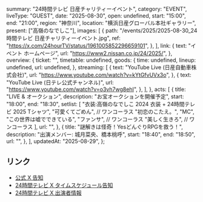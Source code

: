   summary: "24時間テレビ 日産チャリティーイベント",
  category: "EVENT",
  liveType: "GUEST",
  date: "2025-08-30",
  open: undefined,
  start: "15:00",
  end: "21:00",
  region: "神奈川",
  location: "横浜日産グローバル本社ギャラリー",
  present: ["高嶺のなでしこ"],
  images: [
    {
      path: "/events/2025/2025-08-30_24時間テレビ 日産チャリティーイベント.jpg",
      ref: "https://x.com/24hourTV/status/1961005852296659101",
    },
  ],
  link: {
    text: "イベント ホームページ",
    url: "https://www2.nissan.co.jp/24/2025/",
  },
  overview: {
    ticket: "",
    timetable: undefined,
    goods: {
      time: undefined,
      lineup: undefined,
      url: undefined,
    },
    streaming: [
      {
        text: "YouTube Live (日産自動車株式会社)",
        url: "https://www.youtube.com/watch?v=kYtGfvUVx3o",
      },
      {
        text: "YouTube Live (日テレ公式チャンネル)",
        url: "https://www.youtube.com/watch?v=o3vh7wg8ehI",
      },
    ],
  },
  acts: [
    {
      title: "LIVE & オークション",
      description: "お宝オークションを開催予定",
      start: "18:00",
      end: "18:30",
      setlist: [
        "衣装:高嶺のなでしこ 2024 衣装 + 24時間テレビ 2025 Tシャツ",
        "可愛くてごめん", // ワンコーラス
        "初恋のこたえ。",
        "MC",
        "この世界は嘘でできている",
        "ファンサ", // ワンコーラス
        "美しく生きろ", // ワンコーラス
      ],
      url: "",
    },
    {
      title: "謎解きは怪奇！YesどんぐりRPGを救う！",
      description: "出演メンバー: 城月菜央、橋本桃呼",
      start: "18:40",
      end: "18:50",
      url: "",
    },
  ],
  updatedAt: "2025-08-29",
};

## リンク

- [公式 X 告知](https://x.com/takanenofficial/status/1960628560193790067)
- [24時間テレビ X タイムスケジュール告知](https://x.com/24hourTV/status/1961005852296659101)
- [24時間テレビ X 出演者情報](https://x.com/24hourTV/status/1960583056328135026)
